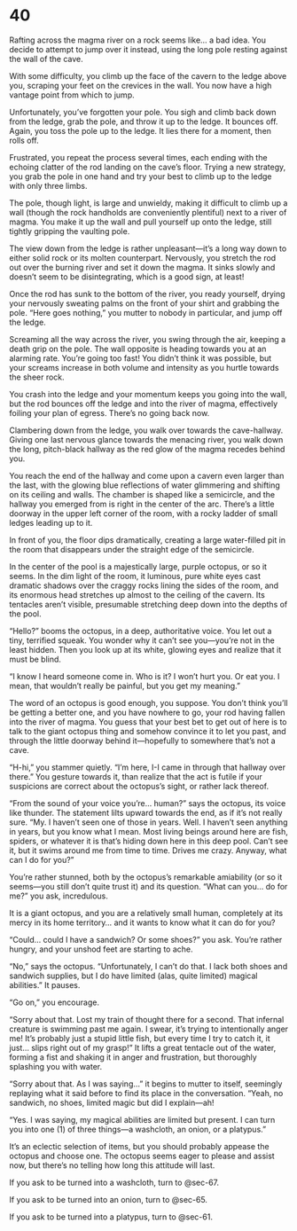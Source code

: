 # 40 {#sec-40}

Rafting across the magma river on a rock seems like... a bad idea. You decide to attempt to jump over it instead, using the long pole resting against the wall of the cave. 

With some difficulty, you climb up the face of the cavern to the ledge above you, scraping your feet on the crevices in the wall. You now have a high vantage point from which to jump.

 Unfortunately, you’ve forgotten your pole. You sigh and climb back down from the ledge, grab the pole, and throw it up to the ledge. It bounces off. Again, you toss the pole up to the ledge. It lies there for a moment, then rolls off. 

Frustrated, you repeat the process several times, each ending with the echoing clatter of the rod landing on the cave’s floor. Trying a new strategy, you grab the pole in one hand and try your best to climb up to the ledge with only three limbs. 

The pole, though light, is large and unwieldy, making it difficult to climb up a wall (though the rock handholds are conveniently plentiful) next to a river of magma. You make it up the wall and pull yourself up onto the ledge, still tightly gripping the vaulting pole.

The view down from the ledge is rather unpleasant—it’s a long way down to either solid rock or its molten counterpart. Nervously, you stretch the rod out over the burning river and set it down the magma. It sinks slowly and doesn’t seem to be disintegrating, which is a good sign, at least! 

Once the rod has sunk to the bottom of the river, you ready yourself, drying your nervously sweating palms on the front of your shirt and grabbing the pole. “Here goes nothing,” you mutter to nobody in particular, and jump off the ledge. 

Screaming all the way across the river, you swing through the air, keeping a death grip on the pole. The wall opposite is heading towards you at an alarming rate. You’re going too fast! You didn’t think it was possible, but your screams increase in both volume and intensity as you hurtle towards the sheer rock. 

You crash into the ledge and your momentum keeps you going into the wall, but the rod bounces off the ledge and into the river of magma, effectively foiling your plan of egress. There’s no going back now. 

Clambering down from the ledge, you walk over towards the cave-hallway. Giving one last nervous glance towards the menacing river, you walk down the long, pitch-black hallway as the red glow of the magma recedes behind you. 




You reach the end of the hallway and come upon a cavern even larger than the last, with the glowing blue reflections of water glimmering and shifting on its ceiling and walls. The chamber is shaped like a semicircle, and the hallway you emerged from is right in the center of the arc. There’s a little doorway in the upper left corner of the room, with a rocky ladder of small ledges leading up to it.

In front of you, the floor dips dramatically, creating a large water-filled pit in the room that disappears under the straight edge of the semicircle. 

In the center of the pool is a majestically large, purple octopus, or so it seems. In the dim light of the room, it luminous, pure white eyes cast dramatic shadows over the craggy rocks lining the sides of the room, and its enormous head stretches up almost to the ceiling of the cavern. Its tentacles aren’t visible, presumable stretching deep down into the depths of the pool.

“Hello?” booms the octopus, in a deep, authoritative voice. You let out a tiny, terrified squeak. You wonder why it can’t see you—you’re not in the least hidden. Then you look up at its white, glowing eyes and realize that it must be blind.

“I know I heard someone come in. Who is it? I won’t hurt you. Or eat you. I mean, that wouldn’t really be painful, but you get my meaning.” 

The word of an octopus is good enough, you suppose. You don’t think you’ll be getting a better one, and you have nowhere to go, your rod having fallen into the river of magma. You guess that your best bet to get out of here is to talk to the giant octopus thing and somehow convince it to let you past, and through the little doorway behind it—hopefully to somewhere that’s not a cave. 

“H-hi,” you stammer quietly. “I’m here, I-I came in through that hallway over there.” You gesture towards it, than realize that the act is futile if your suspicions are correct about the octopus’s sight, or rather lack thereof.

“From the sound of your voice you’re… human?” says the octopus, its voice like thunder. The statement lilts upward towards the end, as if it’s not really sure. “My. I haven’t seen one of those in years. Well. I haven’t seen anything in years, but you know what I mean. Most living beings around here are fish, spiders, or whatever it is that’s hiding down here in this deep pool. Can’t see it, but it swims around me from time to time. Drives me crazy. Anyway, what can I do for you?”

You’re rather stunned, both by the octopus’s remarkable amiability (or so it seems—you still don’t quite trust it) and its question. “What can you… do for me?” you ask, incredulous. 

It is a giant octopus, and you are a relatively small human, completely at its mercy in its home territory… and it wants to know what it can do for you? 

“Could… could I have a sandwich? Or some shoes?” you ask. You’re rather hungry, and your unshod feet are starting to ache. 

“No,” says the octopus. “Unfortunately, I can’t do that. I lack both shoes and sandwich supplies, but I do have limited (alas, quite limited) magical abilities.” It pauses.

“Go on,” you encourage.

“Sorry about that. Lost my train of thought there for a second. That infernal creature is swimming past me again. I swear, it’s trying to intentionally anger me! It’s probably just a stupid little fish, but every time I try to catch it, it just… slips right out of my grasp!” It lifts a great tentacle out of the water, forming a fist and shaking it in anger and frustration, but thoroughly splashing you with water. 

“Sorry about that. As I was saying…” it begins to mutter to itself, seemingly replaying what it said before to find its place in the conversation. “Yeah, no sandwich, no shoes, limited magic but did I explain—ah!

“Yes. I was saying, my magical abilities are limited but present. I can turn you into one (1) of three things—a washcloth, an onion, or a platypus.”

It’s an eclectic selection of items, but you should probably appease the octopus and choose one. The octopus seems eager to please and assist now, but there’s no telling how long this attitude will last.

If you ask to be turned into a washcloth, turn to @sec-67.

If you ask to be turned into an onion, turn to @sec-65.

If you ask to be turned into a platypus, turn to @sec-61.

